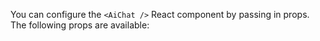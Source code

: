 You can configure the `<AiChat />` React component by passing in props. The following props are available:
